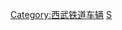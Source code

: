 {{Navbox
|name=西武鐵道車輛
|titlestyle=background:#36f; color:#000
|title=<span style="color:#fff">[[西武鐵道|<span style="color:#fff">西武鐵道</span>]]車輛</span>
|oddstyle=font-weight:bold; background:#acd
|list1=現用車輛
|list2={{Navbox subgroup
 |groupstyle=background:#cfe; width:12em
 |liststyle =width:auto
 |group1=[[特急列車]]用[[電車]]
 |list1={{link-ja|西武10000系電聯車|西武10000系電車|10000系}}
 |group2=一般列車用電車
 |list2={{link-ja|西武101系電聯車|西武101系電車|新101系}} - {{link-ja|西武2000系電聯車|西武2000系電車|2000系・新2000系}} - {{link-ja|西武4000系電聯車|西武4000系電車|4000系}} - {{link-ja|西武6000系電聯車|西武6000系電車|6000系}} - {{link-ja|西武9000系電聯車|西武9000系電車|9000系}} - {{link-ja|西武20000系電聯車|西武20000系電車|20000系}} - {{link-ja|西武30000系電聯車|西武30000系電車|30000系}} - {{link-ja|西武40000系電聯車|西武40000系電車|40000系}}
 |group3=[[旅客捷运系统]]<br />（[[西武山口線|山口線]]）用電車
 |list3=[[西武铁道8500系电力动车组|8500系]]
 }}
|list3=過去用車輛（鐵道線用）
|list4={{Navbox subgroup
 |groupstyle=background:#ff9; width:12em
 |liststyle =width:auto
 |group1=特急列車用電車
 |list1=[[西武5000系电力动车组|5000系]]
 |group2=一般列車用<br />[[Cardin驱动方式|Cardin驱动]]電車
 |list2=[[西武601系电力动车组|601系]] - [[西武701系电力动车组|701系・801系・501系III]] - [[西武411系电力动车组|401系II]] - {{link-ja|西武101系電聯車|西武101系電車|101系・301系}} - {{link-ja|西武3000系電聯車|西武3000系電車|3000系}}
 |group3=一般列車用<br />[[懸掛驅動方式|懸掛驅動]]電車
 |list3=[[西武Kuha1221形电力动车组|Kuha1221形I・Kuha1271形・Saha2001形]] - [[西武311系电力动车组|311系・371系]] - [[西武Moha351形电力动车组|Moha351形I&rarr;Kumoha251形III]] -  [[西武351系电力动车组|351系（Kumoha351形II）]] - [[西武401系电力动车组|401系I]] - 411系I<small>（[[西武351系电力动车组|Moha411形]]・[[西武Kuha1411形电力动车组|Kuha1411形]]）</small> - [[西武501系电力动车组|501系I・II]] - [[西武451系电力动车组|451系]] - [[西武551系电力动车组|551系・571系]] - [[西武601系电力动车组|Kuha1651形]] - [[西武411系电力动车组|411系II]]
 |group4=[[行李車|行李電車]]
 |list4 =[[西武监察1形電車|监察1形・Kumoni1形]]<small>（[[日本國鐵Deha63100系電車|1I]]・[[武蔵野鐵道Kuha5855形電車|1II]]・[[西武Moha351形電車|2]]・[[西武311系電車|3・4]]）</small>
 |group5=[[西武多摩湖線|多摩湖線]]用電車<br />（供電電压600V时代）
 |list5=[[西武Moha101形電車|Moha101形I・Kuha1101形I・Kuha1111形・Kuha1121形]] - [[西武Moha500形電車|Kuha1201形]]
 |group6=合併前的電車
 |list6={{Navbox subgroup
  |group1=舊武藏野鐵道
  |list1 =[[武蔵野鐵道Deha100形电力动车组|Moha105形・Moha131形・Deha201形・Kuha1201形・Kuha1211形]] - [[武蔵野鐵道Deha320形电力动车组|Moha211形]] - [[武蔵野鐵道Deha1320形电力动车组|Moha221形I&rarr;Kuha1211形]] - [[武蔵野鐵道Deha5550形电力动车组|Moha231形]] - [[武蔵野鐵道Kuha5855形电力动车组|Kuha1231形]] - [[武蔵野鐵道Deha5560形电力动车组|Moha241形・Kuha1241形]] - [[武蔵野鐵道Deha5570形电力动车组|Deha301形I]]
  |group2=舊西武鐵道
  |list2 =[[西武Moha550形电力动车组|Moha151形・Kuha1151形]]- [[西武Moha200形电力动车组|Moha251形I&rarr;Moha221形II・Kuha1221形II]] - [[西武Moha500形电力动车组|Kuha1251形]]
  }}
 |group7=[[電力機車]]
 |list7 =[[武藏野鐵道Dekika10形電力機車|E11形]] - [[武藏野鐵道Dekika20形電力機車|E21形]] - [[西武E31形電力機車 (首代)|E31形I]] - [[西武E41形電力機車|E41形]] - [[日本國鐵ED12型電力機車|E51型]] - [[日本國鐵ED11型電力機車|E61形]] - [[日本國鐵ED10型電力機車|E71形]] - [[西武E851形電力機車|E851形]] - [[西武E31形電力機車 (二代)|E31形II]]
 |group8=[[柴油機車]]
 |list8 =[[西武D21形柴油機車|D21形]]<small>（[[成田鐵道D1001形柴油機車|21]] - 22）</small> - [[西武D15型柴油機車|D15型]]
 |group9=[[蒸氣機車]]
 |list9 =[[日本國鐵10型蒸氣機車|1型I]] - [[日本國鐵1225型蒸氣機車|2型II]] - [[日本國鐵400型蒸氣機車|3・5型I]] - [[日本國鐵3020型蒸氣機車|6型]] - [[日本國鐵2850型蒸氣機車|7型]] - [[武藏野鐵道1型蒸氣機車|武藏野鐵道1型]] - [[日本國鐵1200型蒸氣機車|武蔵野鐵道6型]] - [[日本陸軍鐵道連隊K2型蒸氣機車|K2型]] - [[日本陸軍鐵道連隊E型蒸氣機車|E型]]
 }}
|list5=過去的車輛（[[輕便鐵道]]（Otogi線→山口線）用）
|list6={{Navbox subgroup
 |groupstyle=background:#ddd; width:12em
 |liststyle =width:auto
 |group1=蓄電池機車
 |list1=[[西武B1形蓄電池機車|B1形]] - [[西武B11形蓄電池機車|B11形]]
 |group2=蒸氣機車
 |list2=[[大丸組1形蒸氣機車|1形II]] - [[井原笠岡輕便鐵道機車第1号形蒸氣機車|2形]] - [[西武5形蒸氣機車|5形II]]
 |group3=[[西武山口線#客車|客車]]
 |list3=[[西武1形客車|1形]] - [[西武21形客車|21形]] - [[西武31形客車|31形]]
 }}
}}<noinclude>
[[Category:西武铁道车辆]]
[[Category:日本铁路车辆列表模板|S]]

</noinclude>